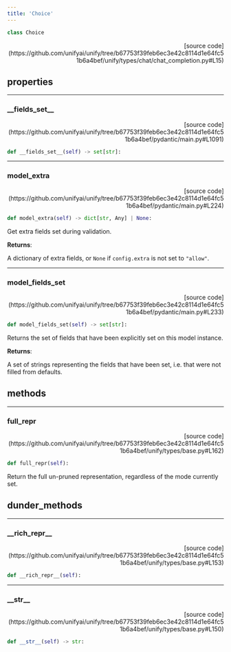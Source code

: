 ```yaml
---
title: 'Choice'
---
```


```python
class Choice
```

<p align="right">[source code](https://github.com/unifyai/unify/tree/b67753f39feb6ec3e42c8114d1e64fc51b6a4bef/unify/types/chat/chat_completion.py#L15)</p>



## properties

---

### \_\_fields\_set\_\_

<p align="right">[source code](https://github.com/unifyai/unify/tree/b67753f39feb6ec3e42c8114d1e64fc51b6a4bef/pydantic/main.py#L1091)</p>

```python
def __fields_set__(self) -> set[str]:
```



---

### model\_extra

<p align="right">[source code](https://github.com/unifyai/unify/tree/b67753f39feb6ec3e42c8114d1e64fc51b6a4bef/pydantic/main.py#L224)</p>

```python
def model_extra(self) -> dict[str, Any] | None:
```

Get extra fields set during validation.

**Returns**:

A dictionary of extra fields, or `None` if `config.extra` is not set to `"allow"`.

---

### model\_fields\_set

<p align="right">[source code](https://github.com/unifyai/unify/tree/b67753f39feb6ec3e42c8114d1e64fc51b6a4bef/pydantic/main.py#L233)</p>

```python
def model_fields_set(self) -> set[str]:
```

Returns the set of fields that have been explicitly set on this model instance.

**Returns**:

A set of strings representing the fields that have been set,
i.e. that were not filled from defaults.

## methods

---

### full\_repr

<p align="right">[source code](https://github.com/unifyai/unify/tree/b67753f39feb6ec3e42c8114d1e64fc51b6a4bef/unify/types/base.py#L162)</p>

```python
def full_repr(self):
```

Return the full un-pruned representation, regardless of the mode currently set.

## dunder_methods

---

### \_\_rich\_repr\_\_

<p align="right">[source code](https://github.com/unifyai/unify/tree/b67753f39feb6ec3e42c8114d1e64fc51b6a4bef/unify/types/base.py#L153)</p>

```python
def __rich_repr__(self):
```



---

### \_\_str\_\_

<p align="right">[source code](https://github.com/unifyai/unify/tree/b67753f39feb6ec3e42c8114d1e64fc51b6a4bef/unify/types/base.py#L150)</p>

```python
def __str__(self) -> str:
```


